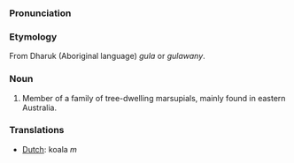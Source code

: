 ===Pronunciation===

===Etymology===
From Dharuk (Aboriginal language) ''gula'' or ''gulawany''.

===Noun===
#Member of a family of tree-dwelling marsupials, mainly found in eastern Australia.

===Translations===
*[[Dutch]]: koala ''m''